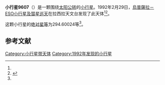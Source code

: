 {{Infobox planet
| bgcolour = #FFFFC0
| name = 9607
| symbol = 
| image = 
| caption = 
| discovery = yes
| discovery_ref = 
| discoverer = [[烏普薩拉－ESO小行星及彗星巡天|烏普薩拉－ESO小行星及彗星巡天]]
| discovery_site = [[拉西拉天文台|拉西拉天文台]] 
| discovered = 1992年2月29日
| designations = yes
| mp_name = 
| named_after = 
| alt_names = 1992 DS6/ 1979 HJ1
| mp_category = [[主带小行星|主带小行星]]
| orbit_ref = <ref name="a">[http://ssd.jpl.nasa.gov/sbdb.cgi?sstr=9607 9607] {{Wayback|url=http://ssd.jpl.nasa.gov/sbdb.cgi?sstr=9607 |date=20210717065857 }}，小行星數據庫瀏覽器（JPL Small-Body Database Browser）－[[美国国家航空航天局|美国国家航空航天局]]喷气推进实验室</ref>
| epoch = 2456400.5 (2013年4月18日更新)
| aphelion = {{convert|3.4751508|AU|km|3|abbr=on|lk=out}}
| perihelion = {{convert|2.0017850|AU|km|3|abbr=on}}
| semimajor = {{convert|2.7384679|AU|km|3|abbr=on}}
| eccentricity = 0.2690128
| period = 1655.23596 [[日|日]]<br />4.53[[儒略年|儒略年]]
| avg_speed = 
| inclination = 8.28868
| asc_node = 359.90162
| mean_anomaly = 
| arg_peri = 294.60024
| satellites = 
| physical_characteristics = yes
| dimensions = 
| mass = 
| density = 
| surface_grav = 
| escape_velocity = 
| sidereal_day = 
| axial_tilt = 
| pole_ecliptic_lat = 
| pole_ecliptic_lon = 
| albedo = 
| temperatures= 
| temp_name1 = 
| mean_temp_1 = 
| max_temp_1 = 
| temp_name2 = 
| max_temp_2 = 
| spectral_type = 
| abs_magnitude = 294.60024
}}

'''小行星9607'''（{{lang-en|9607}}）是一颗围绕[[太阳|太阳]][[公转|公转]]的[[小行星|小行星]]。1992年2月29日，[[烏普薩拉－ESO小行星及彗星巡天|烏普薩拉－ESO小行星及彗星巡天]]在拉西拉天文台发现了此天体<ref name="a" /><ref>{{cite news|title=小行星列表|url=http://cfa-www.harvard.edu/iau/lists/NumberedMPs.txt|accessdate=2013-07-08|newspaper=哈佛大学|archive-date=2008-05-17|archive-url=https://web.archive.org/web/20080517010638/http://cfa-www.harvard.edu/iau/lists/NumberedMPs.txt|dead-url=no}}</ref>。

这颗小行星的[[绝对星等|绝对星等]]为294.60024等<ref name="a" />。

==参考文献==
{{reflist}}
{{Minor Planet Number|[[小行星9606|小行星9606]]|[[小行星9608|小行星9608]]}}

{{小天体}}

[[Category:小行星带天体|Category:小行星带天体]]
[[Category:1992年发现的小行星|Category:1992年发现的小行星]]

{{asteroid-stub}}